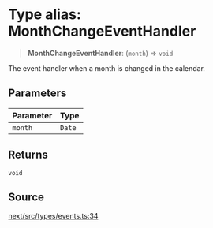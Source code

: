 # Type alias: MonthChangeEventHandler

> **MonthChangeEventHandler**: (`month`) => `void`

The event handler when a month is changed in the calendar.

## Parameters

| Parameter | Type |
| :------ | :------ |
| `month` | `Date` |

## Returns

`void`

## Source

[next/src/types/events.ts:34](https://github.com/gpbl/react-day-picker/blob/86f49ff11/next/src/types/events.ts#L34)
